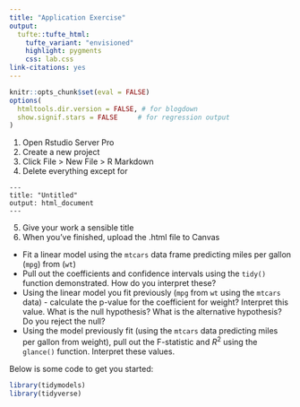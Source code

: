```yaml
---
title: "Application Exercise"
output: 
  tufte::tufte_html:
    tufte_variant: "envisioned"
    highlight: pygments
    css: lab.css
link-citations: yes
---
```


```r
knitr::opts_chunk$set(eval = FALSE)
options(
  htmltools.dir.version = FALSE, # for blogdown
  show.signif.stars = FALSE     # for regression output
)
```


1. Open Rstudio Server Pro
2. Create a new project
3. Click File > New File > R Markdown
4. Delete everything except for 
```
---
title: "Untitled"
output: html_document
---
```
5. Give your work a sensible title
6. When you've finished, upload the .html file to Canvas


* Fit a linear model using the `mtcars` data frame predicting miles per gallon (`mpg`) from (`wt`)
* Pull out the coefficients and confidence intervals using the `tidy()` function demonstrated. How do you interpret these?
*  Using the linear model you fit previously (`mpg` from `wt` using the `mtcars` data) - calculate the p-value for the coefficient for weight? Interpret this value. What is the null hypothesis? What is the alternative hypothesis? Do you reject the null?
* Using the model previously fit (using the `mtcars` data predicting miles per gallon from weight), pull out the F-statistic and $R^2$ using the `glance()` function. Interpret these values.

Below is some code to get you started:

```r
library(tidymodels)
library(tidyverse)
```

